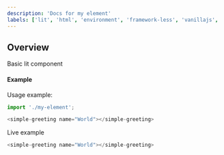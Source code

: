 ```yaml
---
description: 'Docs for my element'
labels: ['lit', 'html', 'environment', 'framework-less', 'vanillajs', 'vanilla js']
---
```


## Overview
Basic lit component 

#### Example

Usage example:

```js
import './my-element';

<simple-greeting name="World"></simple-greeting>

```

Live example

```js live=true
<simple-greeting name="World"></simple-greeting>
```